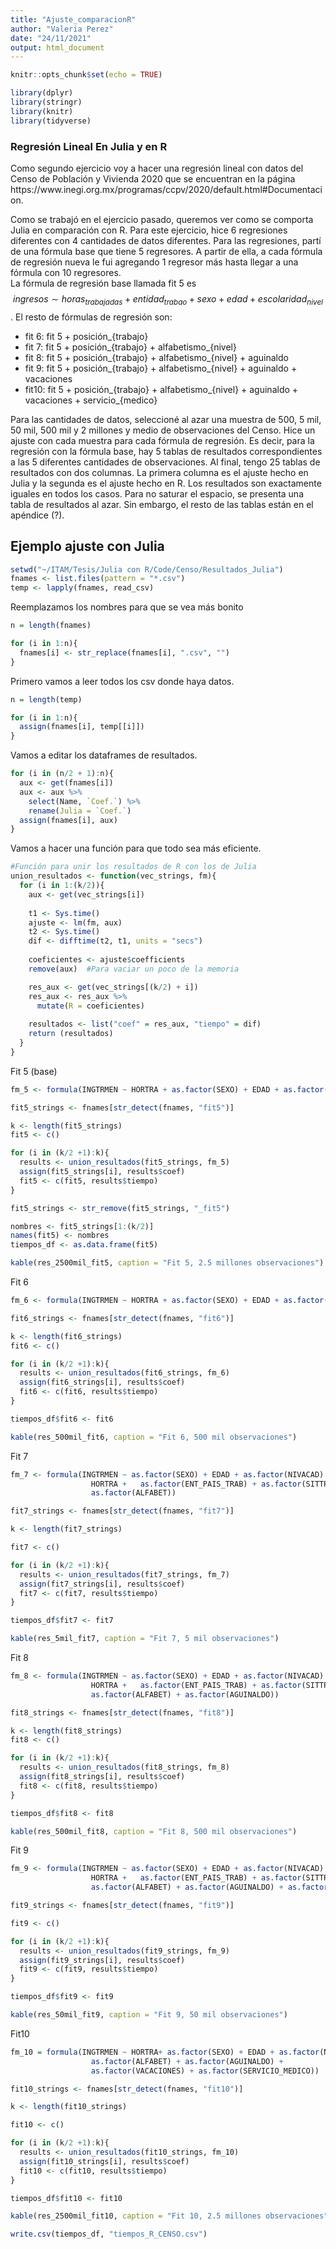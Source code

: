 ```yaml
---
title: "Ajuste_comparacionR"
author: "Valeria Perez"
date: "24/11/2021"
output: html_document
---
```


```r
knitr::opts_chunk$set(echo = TRUE)
```

```r
library(dplyr)
library(stringr)
library(knitr)
library(tidyverse)
```

### Regresión Lineal En Julia y en R

Como segundo ejercicio voy a hacer una regresión lineal con datos del Censo de Población y Vivienda 2020 que se encuentran en la página https://www.inegi.org.mx/programas/ccpv/2020/default.html#Documentacion. 

Como se trabajó en el ejercicio pasado, queremos ver como se comporta Julia en comparación con R. Para este ejercicio, hice 6 regresiones diferentes con 4 cantidades de datos diferentes. Para las regresiones, partí de una fórmula base que tiene 5 regresores. A partir de ella, a cada fórmula de regresión  nueva le fui agregando 1 regresor más hasta llegar a una fórmula con 10 regresores.  
La fórmula de regresión base llamada fit 5 es 
$$ingresos \sim horas_{trabajadas} + entidad_{trabao} +  sexo + edad + escolaridad_{nivel}$$. 
El resto de fórmulas de regresión son: 

  * fit 6: fit 5 + posición_{trabajo}
  * fit 7: fit 5 + posición_{trabajo} + alfabetismo_{nivel}
  * fit 8: fit 5 + posición_{trabajo} + alfabetismo_{nivel} + aguinaldo
  * fit 9: fit 5 + posición_{trabajo} + alfabetismo_{nivel} + aguinaldo + vacaciones
  * fit10: fit 5 + posición_{trabajo} + alfabetismo_{nivel} + aguinaldo + vacaciones + servicio_{medico}


Para las cantidades de datos, seleccioné al azar una muestra de 500, 5 mil, 50 mil, 500 mil y 2 millones y medio de observaciones del Censo. Hice un ajuste con cada muestra para cada fórmula de regresión. Es decir, para la regresión con la fórmula base, hay 5 tablas de resultados correspondientes a las 5 diferentes cantidades de observaciones. 
Al final, tengo 25 tablas de resultados con dos columnas. La primera columna es el ajuste hecho en Julia y la segunda es el ajuste hecho en R. Los resultados son exactamente iguales en todos los casos. 
Para no saturar el espacio, se presenta una tabla de resultados al azar. Sin embargo, el resto de las tablas están en el apéndice (?). 


## Ejemplo ajuste con Julia

```r
setwd("~/ITAM/Tesis/Julia con R/Code/Censo/Resultados_Julia")
fnames <- list.files(pattern = "*.csv")
temp <- lapply(fnames, read_csv)
```
Reemplazamos los nombres para que se vea más bonito
```r
n = length(fnames)

for (i in 1:n){
  fnames[i] <- str_replace(fnames[i], ".csv", "")
}
```


Primero vamos a leer todos los csv donde haya datos. 
```r
n = length(temp)

for (i in 1:n){
  assign(fnames[i], temp[[i]])
}
```

Vamos a editar los dataframes de resultados.
```r
for (i in (n/2 + 1):n){
  aux <- get(fnames[i])
  aux <- aux %>% 
    select(Name, `Coef.`) %>%
    rename(Julia = `Coef.`)
  assign(fnames[i], aux)
}
```

Vamos a hacer una función para que todo sea más eficiente. 
```r
#Función para unir los resultados de R con los de Julia
union_resultados <- function(vec_strings, fm){
  for (i in 1:(k/2)){
    aux <- get(vec_strings[i])
    
    t1 <- Sys.time()
    ajuste <- lm(fm, aux)
    t2 <- Sys.time()
    dif <- difftime(t2, t1, units = "secs")
    
    coeficientes <- ajuste$coefficients
    remove(aux)  #Para vaciar un poco de la memoria

    res_aux <- get(vec_strings[(k/2) + i])
    res_aux <- res_aux %>%
      mutate(R = coeficientes)
    
    resultados <- list("coef" = res_aux, "tiempo" = dif)
    return (resultados)
  }
}
```


Fit 5 (base)
```r
fm_5 <- formula(INGTRMEN ~ HORTRA + as.factor(SEXO) + EDAD + as.factor(NIVACAD) + as.factor(ENT_PAIS_TRAB))

fit5_strings <- fnames[str_detect(fnames, "fit5")]

k <- length(fit5_strings)
fit5 <- c()

for (i in (k/2 +1):k){
  results <- union_resultados(fit5_strings, fm_5)
  assign(fit5_strings[i], results$coef)
  fit5 <- c(fit5, results$tiempo)
}

fit5_strings <- str_remove(fit5_strings, "_fit5")

nombres <- fit5_strings[1:(k/2)]
names(fit5) <- nombres
tiempos_df <- as.data.frame(fit5)

```

```r
kable(res_2500mil_fit5, caption = "Fit 5, 2.5 millones observaciones")
```


Fit 6

```r
fm_6 <- formula(INGTRMEN ~ HORTRA + as.factor(SEXO) + EDAD + as.factor(NIVACAD) +  as.factor(ENT_PAIS_TRAB) + as.factor(SITTRA))

fit6_strings <- fnames[str_detect(fnames, "fit6")]

k <- length(fit6_strings)
fit6 <- c()

for (i in (k/2 +1):k){
  results <- union_resultados(fit6_strings, fm_6)
  assign(fit6_strings[i], results$coef)
  fit6 <- c(fit6, results$tiempo)
}

tiempos_df$fit6 <- fit6


```

```r
kable(res_500mil_fit6, caption = "Fit 6, 500 mil observaciones")
```

Fit 7

```r
fm_7 <- formula(INGTRMEN ~ as.factor(SEXO) + EDAD + as.factor(NIVACAD) + 
                  HORTRA +   as.factor(ENT_PAIS_TRAB) + as.factor(SITTRA) + 
                  as.factor(ALFABET))

fit7_strings <- fnames[str_detect(fnames, "fit7")]

k <- length(fit7_strings)

fit7 <- c()

for (i in (k/2 +1):k){
  results <- union_resultados(fit7_strings, fm_7)
  assign(fit7_strings[i], results$coef)
  fit7 <- c(fit7, results$tiempo)
}

tiempos_df$fit7 <- fit7


```

```r
kable(res_5mil_fit7, caption = "Fit 7, 5 mil observaciones")
```

Fit 8

```r
fm_8 <- formula(INGTRMEN ~ as.factor(SEXO) + EDAD + as.factor(NIVACAD) + 
                  HORTRA +   as.factor(ENT_PAIS_TRAB) + as.factor(SITTRA) + 
                  as.factor(ALFABET) + as.factor(AGUINALDO))

fit8_strings <- fnames[str_detect(fnames, "fit8")]

k <- length(fit8_strings)
fit8 <- c()

for (i in (k/2 +1):k){
  results <- union_resultados(fit8_strings, fm_8)
  assign(fit8_strings[i], results$coef)
  fit8 <- c(fit8, results$tiempo)
}

tiempos_df$fit8 <- fit8

```

```r
kable(res_500mil_fit8, caption = "Fit 8, 500 mil observaciones")
```

Fit 9

```r
fm_9 <- formula(INGTRMEN ~ as.factor(SEXO) + EDAD + as.factor(NIVACAD) + 
                  HORTRA +   as.factor(ENT_PAIS_TRAB) + as.factor(SITTRA) + 
                  as.factor(ALFABET) + as.factor(AGUINALDO) + as.factor(VACACIONES))

fit9_strings <- fnames[str_detect(fnames, "fit9")]

fit9 <- c()

for (i in (k/2 +1):k){
  results <- union_resultados(fit9_strings, fm_9)
  assign(fit9_strings[i], results$coef)
  fit9 <- c(fit9, results$tiempo)
}

tiempos_df$fit9 <- fit9
```

```r
kable(res_50mil_fit9, caption = "Fit 9, 50 mil observaciones")
```

Fit10

```r
fm_10 = formula(INGTRMEN ~ HORTRA+ as.factor(SEXO) + EDAD + as.factor(NIVACAD) + as.factor(ENT_PAIS_TRAB) + as.factor(SITTRA) +
                  as.factor(ALFABET) + as.factor(AGUINALDO) + 
                  as.factor(VACACIONES) + as.factor(SERVICIO_MEDICO))

fit10_strings <- fnames[str_detect(fnames, "fit10")]

k <- length(fit10_strings)

fit10 <- c()

for (i in (k/2 +1):k){
  results <- union_resultados(fit10_strings, fm_10)
  assign(fit10_strings[i], results$coef)
  fit10 <- c(fit10, results$tiempo)
}

tiempos_df$fit10 <- fit10

```

```r
kable(res_2500mil_fit10, caption = "Fit 10, 2.5 millones observaciones")
```


```r
write.csv(tiempos_df, "tiempos_R_CENSO.csv")
```

